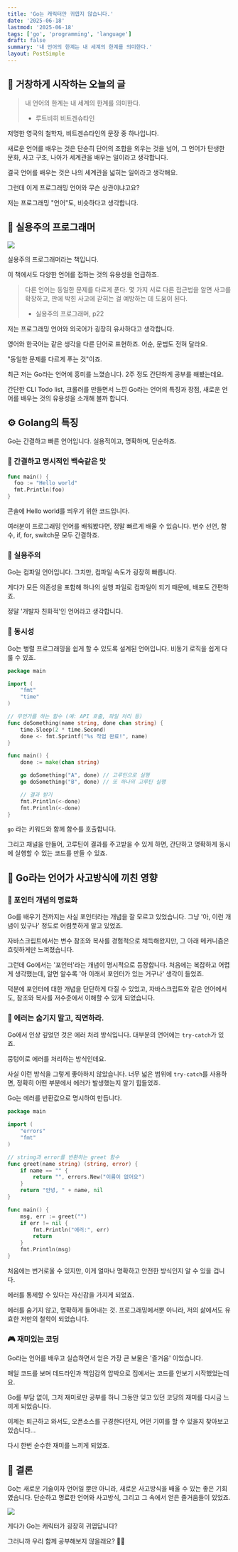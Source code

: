 ```yaml
---
title: 'Go는 캐릭터만 귀엽지 않습니다.'
date: '2025-06-18'
lastmod: '2025-06-18'
tags: ['go', 'programming', 'language']
draft: false
summary: '내 언어의 한계는 내 세계의 한계를 의미한다.'
layout: PostSimple
---
```


## 🏁 거창하게 시작하는 오늘의 글

> 내 언어의 한계는 내 세계의 한계를 의미한다.
>
> - 루트비히 비트겐슈타인

저명한 영국의 철학자, 비트겐슈타인의 문장 중 하나입니다.

새로운 언어를 배우는 것은 단순히 단어의 조합을 외우는 것을 넘어,
그 언어가 탄생한 문화, 사고 구조, 나아가 세계관을 배우는 일이라고 생각합니다.

결국 언어를 배우는 것은 나의 세계관을 넓히는 일이라고 생각해요.

그런데 이게 프로그래밍 언어와 무슨 상관이냐고요?

저는 프로그래밍 "언어"도,
비슷하다고 생각합니다.

## 📘 실용주의 프로그래머

![](/static/images/cute-go/Pasted_image_20250610072824.png)

실용주의 프로그래머라는 책입니다.

이 책에서도 다양한 언어를 접하는 것의 유용성을 언급하죠.

> 다른 언어는 동일한 문제를 다르게 푼다.
> 몇 가지 서로 다른 접근법을 알면 사고를 확장하고, 판에 박힌 사고에 갇히는 걸 예방하는 데 도움이 된다.
>
> - 실용주의 프로그래머, p22

저는 프로그래밍 언어와 외국어가 굉장히 유사하다고 생각합니다.

영어와 한국어는 같은 생각을 다른 단어로 표현하죠.
어순, 문법도 전혀 달라요.

"동일한 문제를 다르게 푸는 것"이죠.

최근 저는 Go라는 언어에 흥미를 느꼈습니다.
2주 정도 간단하게 공부를 해봤는데요.

간단한 CLI Todo list, 크롤러를 만들면서 느낀
Go라는 언어의 특징과 장점, 새로운 언어를 배우는 것의 유용성을
소개해 볼까 합니다.

## ⚙️ Golang의 특징

Go는 간결하고 빠른 언어입니다.
실용적이고, 명확하며, 단순하죠.

### 🍲 간결하고 명시적인 백숙같은 맛

```go
func main() {
  foo := "Hello world"
  fmt.Println(foo)
}
```

콘솔에 Hello world를 띄우기 위한 코드입니다.

여러분이 프로그래밍 언어를 배워봤다면, 정말 빠르게 배울 수 있습니다.
변수 선언, 함수, if, for, switch문 모두 간결하죠.

### 🚀 실용주의

Go는 컴파일 언어입니다.
그치만, 컴파일 속도가 굉장히 빠릅니다.

게다가 모든 의존성을 포함해
하나의 실행 파일로 컴파일이 되기 때문에,
배포도 간편하죠.

정말 '개발자 친화적'인 언어라고 생각합니다.

### 🧵 동시성

Go는 병렬 프로그래밍을 쉽게 할 수 있도록 설계된 언어입니다.
비동기 로직을 쉽게 다룰 수 있죠.

```go
package main

import (
	"fmt"
	"time"
)

// 무언가를 하는 함수 (예: API 호출, 파일 처리 등)
func doSomething(name string, done chan string) {
	time.Sleep(2 * time.Second)
	done <- fmt.Sprintf("%s 작업 완료!", name)
}

func main() {
	done := make(chan string)

	go doSomething("A", done) // 고루틴으로 실행
	go doSomething("B", done) // 또 하나의 고루틴 실행

	// 결과 받기
	fmt.Println(<-done)
	fmt.Println(<-done)
}
```

`go` 라는 키워드와 함께 함수를 호출합니다.

그리고 채널을 만들어, 고루틴이 결과를 주고받을 수 있게 하면,
간단하고 명확하게 동시에 실행할 수 있는 코드를 만들 수 있죠.

## 🧠 Go라는 언어가 사고방식에 끼친 영향

### 📌 포인터 개념의 명료화

Go를 배우기 전까지는 사실 포인터라는 개념을 잘 모르고 있었습니다.
그냥 '아, 이런 개념이 있구나' 정도로 어렴풋하게 알고 있었죠.

자바스크립트에서는 변수 참조와 복사를 경험적으로 체득해왔지만,
그 아래 메커니즘은 흐릿하게만 느껴졌습니다.

그런데 Go에서는 '포인터'라는 개념이 명시적으로 등장합니다.
처음에는 복잡하고 어렵게 생각했는데,
알면 알수록 '아 이래서 포인터가 있는 거구나' 생각이 들었죠.

덕분에 포인터에 대한 개념을 단단하게 다질 수 있었고,
자바스크립트와 같은 언어에서도, 참조와 복사를 저수준에서 이해할 수 있게 되었습니다.

### 🧯 에러는 숨기지 말고, 직면하라.

Go에서 인상 깊었던 것은 에러 처리 방식입니다.
대부분의 언어에는 `try-catch`가 있죠.

뭉텅이로 에러를 처리하는 방식인데요.

사실 이런 방식을 그렇게 좋아하지 않았습니다.
너무 넓은 범위에 `try-catch`를 사용하면,
정확히 어떤 부분에서 에러가 발생했는지 알기 힘들었죠.

Go는 에러를 반환값으로 명시하여 만듭니다.

```go
package main

import (
	"errors"
	"fmt"
)

// string과 error를 반환하는 greet 함수
func greet(name string) (string, error) {
	if name == "" {
		return "", errors.New("이름이 없어요")
	}
	return "안녕, " + name, nil
}

func main() {
	msg, err := greet("")
	if err != nil {
		fmt.Println("에러:", err)
		return
	}
	fmt.Println(msg)
}
```

처음에는 번거로울 수 있지만,
이게 얼마나 명확하고 안전한 방식인지 알 수 있을 겁니다.

에러를 통제할 수 있다는 자신감을 가지게 되었죠.

에러를 숨기지 않고, 명확하게 들어내는 것.
프로그래밍에서뿐 아니라, 저의 삶에서도 유효한 저만의 철학이 되었습니다.

### 🎮 재미있는 코딩

Go라는 언어를 배우고 실습하면서 얻은 가장 큰 보물은
'즐거움' 이었습니다.

매일 코드를 보며 데드라인과 책임감의 압박으로
집에서는 코드를 안보기 시작했었는데요.

Go를 부담 없이, 그저 재미로만 공부를 하니
그동안 잊고 있던 코딩의 재미를 다시금 느끼게 되었습니다.

이제는 퇴근하고 와서도, 오픈소스를 구경한다던지,
어떤 기여를 할 수 있을지 찾아보고 있습니다...

다시 한번 순수한 재미를 느끼게 되었죠.

## 🎯 결론

Go는 새로운 기술이자 언어일 뿐만 아니라, 새로운 사고방식을 배울 수 있는 좋은 기회였습니다.
단순하고 명료한 언어와 사고방식, 그리고 그 속에서 얻은 즐거움들이 있었죠.

![](/static/images/cute-go/Pasted_image_20250610083919.png)

게다가 Go는 캐릭터가 굉장히 귀엽답니다?

그러니까 우리 함께 공부해보지 않을래요? 🐹🐹
